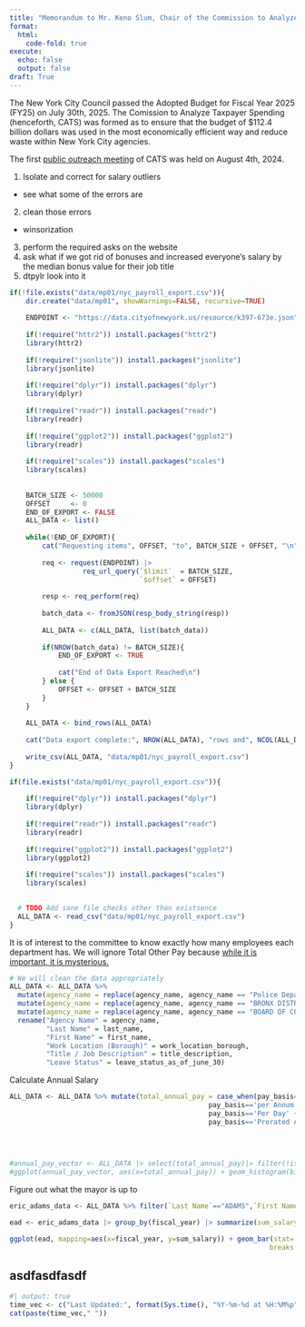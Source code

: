 ```yaml
---
title: "Memorandum to Mr. Keno Slum, Chair of the Commission to Analyze Taxpayer Spending (Mini Project 1)"
format: 
  html: 
    code-fold: true
execute:
  echo: false
  output: false
draft: True
---
```


The New York City Council passed the Adopted Budget for Fiscal Year 2025 (FY25) on July 30th, 2025. The Comission to Analyze Taxpayer Spending (henceforth, CATS) was formed as to ensure that the budget of \$112.4 billion dollars was used in the most economically efficient way and reduce waste within New York City agencies.

The first [public outreach meeting](https://www.youtube.com/watch?v=areUGfOHkMA) of CATS was held on August 4th, 2024. 


1. Isolate and correct for salary outliers
  - see what some of the errors are 
2. clean those errors
  - winsorization
3. perform the required asks on the website
4. ask what if we got rid of bonuses and increased everyone's salary by the median bonus value for their job title
5. dtpylr look into it 


```r
if(!file.exists("data/mp01/nyc_payroll_export.csv")){
    dir.create("data/mp01", showWarnings=FALSE, recursive=TRUE)
    
    ENDPOINT <- "https://data.cityofnewyork.us/resource/k397-673e.json"
    
    if(!require("httr2")) install.packages("httr2")
    library(httr2)
    
    if(!require("jsonlite")) install.packages("jsonlite")
    library(jsonlite)
    
    if(!require("dplyr")) install.packages("dplyr")
    library(dplyr)
    
    if(!require("readr")) install.packages("readr")
    library(readr)
    
    if(!require("ggplot2")) install.packages("ggplot2")
    library(readr)
    
    if(!require("scales")) install.packages("scales")
    library(scales)
    
    
    BATCH_SIZE <- 50000
    OFFSET     <- 0
    END_OF_EXPORT <- FALSE
    ALL_DATA <- list()
    
    while(!END_OF_EXPORT){
        cat("Requesting items", OFFSET, "to", BATCH_SIZE + OFFSET, "\n")
        
        req <- request(ENDPOINT) |>
                  req_url_query(`$limit`  = BATCH_SIZE, 
                                `$offset` = OFFSET)
        
        resp <- req_perform(req)
        
        batch_data <- fromJSON(resp_body_string(resp))
        
        ALL_DATA <- c(ALL_DATA, list(batch_data))
        
        if(NROW(batch_data) != BATCH_SIZE){
            END_OF_EXPORT <- TRUE
            
            cat("End of Data Export Reached\n")
        } else {
            OFFSET <- OFFSET + BATCH_SIZE
        }
    }
    
    ALL_DATA <- bind_rows(ALL_DATA)
    
    cat("Data export complete:", NROW(ALL_DATA), "rows and", NCOL(ALL_DATA), "columns.")
    
    write_csv(ALL_DATA, "data/mp01/nyc_payroll_export.csv")
}

if(file.exists("data/mp01/nyc_payroll_export.csv")){
      
    if(!require("dplyr")) install.packages("dplyr")
    library(dplyr)
    
    if(!require("readr")) install.packages("readr")
    library(readr)
    
    if(!require("ggplot2")) install.packages("ggplot2")
    library(ggplot2)
      
    if(!require("scales")) install.packages("scales")
    library(scales)
    

  # TODO Add sane file checks other than existsence
  ALL_DATA <- read_csv("data/mp01/nyc_payroll_export.csv")
}


```

It is of interest to the committee to know exactly how many employees each department has. We will ignore Total Other Pay because [while it is important, it is mysterious.](https://i.kym-cdn.com/entries/icons/original/000/053/034/thworkcover.jpg)

```r


# We will clean the data appropriately
ALL_DATA <- ALL_DATA %>%
  mutate(agency_name = replace(agency_name, agency_name == "Police Department", "POLICE DEPARTMENT")) %>%
  mutate(agency_name = replace(agency_name, agency_name == "BRONX DISTRICT ATTORNEY", "Bronx DA")) %>%
  mutate(agency_name = replace(agency_name, agency_name == "BOARD OF CORRECTIONS", "BOARD OF CORRECTION")) %>%
  rename("Agency Name" = agency_name,
         "Last Name" = last_name, 
         "First Name" = first_name,
         "Work Location (Borough)" = work_location_borough,
         "Title / Job Description" = title_description, 
         "Leave Status" = leave_status_as_of_june_30)

```




Calculate Annual Salary
```r

ALL_DATA <- ALL_DATA %>% mutate(total_annual_pay = case_when(pay_basis=='per Hour' ~ base_salary * (regular_hours + 1.5 * ot_hours),
                                                 pay_basis=='per Annum' ~  regular_gross_paid + total_ot_paid,
                                                 pay_basis=='Per Day' ~ base_salary * regular_hours / 7.5,
                                                 pay_basis=='Prorated Annual' ~ regular_gross_paid + total_ot_paid))
                                                 
                                            
                                                
```


```r

#annual_pay_vector <- ALL_DATA |> select(total_annual_pay)|> filter(!is.na(total_annual_pay)) 
#ggplot(annual_pay_vector, aes(x=total_annual_pay)) + geom_histogram(bins=5) 

```


Figure out what the mayor is up to 
```r
                    
eric_adams_data <- ALL_DATA %>% filter(`Last Name`=="ADAMS",`First Name`=="ERIC", mid_init=='L')


```

```r


ead <- eric_adams_data |> group_by(fiscal_year) |> summarize(sum_salary = sum(total_annual_pay))

ggplot(ead, mapping=aes(x=fiscal_year, y=sum_salary)) + geom_bar(stat='identity') + scale_y_continuous(name="Annual Salary of Eric Adams", labels=label_currency(scale_cut= cut_short_scale()),
                                                                breaks = scales::pretty_breaks(n = 6)) + scale_x_continuous(name="Fiscal Year", breaks = scales::pretty_breaks(n=10))
```

## asdfasdfasdf

```r
#| output: true
time_vec <- c("Last Updated:", format(Sys.time(), "%Y-%m-%d at %H:%M%p"))
cat(paste(time_vec," "))
```
